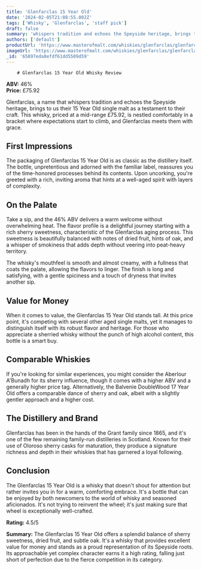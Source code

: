 ```yaml
---
title: 'Glenfarclas 15 Year Old'
date: '2024-02-05T21:08:55.002Z'
tags: ['Whisky', 'Glenfarclas', 'staff pick']
draft: false
summary: 'whispers tradition and echoes the Speyside heritage, brings to us their 15 Year Old single malt as a testament to their craft. Thi...'
authors: ['default']
productUrl: 'https://www.masterofmalt.com/whiskies/glenfarclas/glenfarclas-15-year-old-whisky/'
imageUrl: 'https://www.masterofmalt.com/whiskies/glenfarclas/glenfarclas-15-year-old-whisky.jpg'
_id: '65897eda8efdf61dd5509d59'
---
```


        # Glenfarclas 15 Year Old Whisky Review

**ABV:** 46%  
**Price:** £75.92

Glenfarclas, a name that whispers tradition and echoes the Speyside heritage, brings to us their 15 Year Old single malt as a testament to their craft. This whisky, priced at a mid-range £75.92, is nestled comfortably in a bracket where expectations start to climb, and Glenfarclas meets them with grace.

## First Impressions

The packaging of Glenfarclas 15 Year Old is as classic as the distillery itself. The bottle, unpretentious and adorned with the familiar label, reassures you of the time-honored processes behind its contents. Upon uncorking, you're greeted with a rich, inviting aroma that hints at a well-aged spirit with layers of complexity.

## On the Palate

Take a sip, and the 46% ABV delivers a warm welcome without overwhelming heat. The flavor profile is a delightful journey starting with a rich sherry sweetness, characteristic of the Glenfarclas aging process. This sweetness is beautifully balanced with notes of dried fruit, hints of oak, and a whisper of smokiness that adds depth without veering into peat-heavy territory.

The whisky's mouthfeel is smooth and almost creamy, with a fullness that coats the palate, allowing the flavors to linger. The finish is long and satisfying, with a gentle spiciness and a touch of dryness that invites another sip.

## Value for Money

When it comes to value, the Glenfarclas 15 Year Old stands tall. At this price point, it's competing with several other aged single malts, yet it manages to distinguish itself with its robust flavor and heritage. For those who appreciate a sherried whisky without the punch of high alcohol content, this bottle is a smart buy.

## Comparable Whiskies

If you're looking for similar experiences, you might consider the Aberlour A'Bunadh for its sherry influence, though it comes with a higher ABV and a generally higher price tag. Alternatively, the Balvenie DoubleWood 17 Year Old offers a comparable dance of sherry and oak, albeit with a slightly gentler approach and a higher cost.

## The Distillery and Brand

Glenfarclas has been in the hands of the Grant family since 1865, and it's one of the few remaining family-run distilleries in Scotland. Known for their use of Oloroso sherry casks for maturation, they produce a signature richness and depth in their whiskies that has garnered a loyal following.

## Conclusion

The Glenfarclas 15 Year Old is a whisky that doesn't shout for attention but rather invites you in for a warm, comforting embrace. It's a bottle that can be enjoyed by both newcomers to the world of whisky and seasoned aficionados. It's not trying to reinvent the wheel; it's just making sure that wheel is exceptionally well-crafted.

**Rating:** 4.5/5

**Summary:** The Glenfarclas 15 Year Old offers a splendid balance of sherry sweetness, dried fruit, and subtle oak. It's a whisky that provides excellent value for money and stands as a proud representation of its Speyside roots. Its approachable yet complex character earns it a high rating, falling just short of perfection due to the fierce competition in its category.
